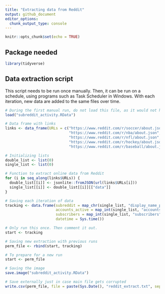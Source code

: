 ```yaml
---
title: "Extracting data from Reddit"
output: github_document
editor_options: 
  chunk_output_type: console
---
```


```r

knitr::opts_chunk$set(echo = TRUE)

```

## Package needed

```r

library(tidyverse)

```

## Data extraction script

This script needs to be run once manually. Then, it can be run on a schedule, using programs such as Task Scheduler in Windows. With each iteration, new data are added to the same files over time.

```r

# During the first manual run, do not load this file, as it would not have been yet created
load("subreddit_activity.RData")

# Data frame with links
links <- data_frame(URLs = c("https://www.reddit.com/r/soccer/about.json", 
                             "https://www.reddit.com/r/nba/about.json",
                             "https://www.reddit.com/r/nfl/about.json",
                             "https://www.reddit.com/r/hockey/about.json",
                             "https://www.reddit.com/r/baseball/about.json"))

# Initializing lists 
double_list <- list(0)
single_list <- list(0)

# Function to extract online data from Reddit
for (i in seq_along(links$URLs)) { 
  double_list[[i]] <- jsonlite::fromJSON(url(links$URLs[i]))
  single_list[[i]] <- double_list[[i]][["data"]]
}

# Saving each iteration of data
tracking <- data.frame(subreddit = map_chr(single_list, "display_name_prefixed"),
                       accounts_active = map_int(single_list, "accounts_active"),
                       subscribers = map_int(single_list, "subscribers"),
                       datetime = Sys.time())

# Only run this once. Then comment it out.
start <- tracking

# Saving new extraction with previous runs
perm_file <- rbind(start, tracking)

# To prepare for a new run
start <- perm_file

# Saving the image
save.image("subreddit_activity.RData")

# Save externally just in case main file gets corrupted
write.csv(perm_file, file = paste(Sys.Date(), "reddit_extract.txt", sep = "_"), row.names = F)

```

